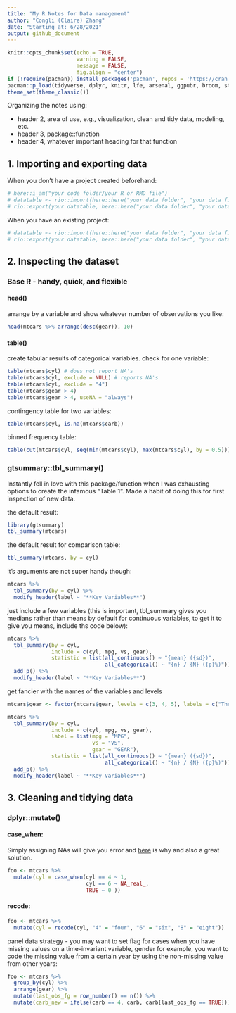 ```yaml
---
title: "My R Notes for Data management"
author: "Congli (Claire) Zhang"
date: "Starting at: 6/28/2021"
output: github_document
---
```


```r
knitr::opts_chunk$set(echo = TRUE, 
                      warning = FALSE, 
                      message = FALSE, 
                      fig.align = "center")
if (!require(pacman)) install.packages('pacman', repos = 'https://cran.rstudio.com')
pacman::p_load(tidyverse, dplyr, knitr, lfe, arsenal, ggpubr, broom, stargazer, fixest, gtsummary, huxtable)
theme_set(theme_classic())
```

Organizing the notes using:

 * header 2, area of use, e.g., visualization, clean and tidy data, modeling, etc.
 * header 3, package::function
 * header 4, whatever important heading for that function


## 1. Importing and exporting data

When you don't have a project created beforehand:
```r
# here::i_am("your code folder/your R or RMD file")
# datatable <- rio::import(here::here("your data folder", "your data file"))
# rio::export(your datatable, here::here("your data folder", "your data file"))
```

When you have an existing project:
```r
# datatable <- rio::import(here::here("your data folder", "your data file"))
# rio::export(your datatable, here::here("your data folder", "your data file"))
```


## 2. Inspecting the dataset

### Base R - handy, quick, and flexible

#### head()

arrange by a variable and show whatever number of observations you like:
```r
head(mtcars %>% arrange(desc(gear)), 10) 
```


#### table()

create tabular results of categorical variables. check for one variable:
```r
table(mtcars$cyl) # does not report NA's
table(mtcars$cyl, exclude = NULL) # reports NA's
table(mtcars$cyl, exclude = "4")
table(mtcars$gear > 4)
table(mtcars$gear > 4, useNA = "always")
```

contingency table for two variables:
```r
table(mtcars$cyl, is.na(mtcars$carb))
```

binned frequency table:
```r
table(cut(mtcars$cyl, seq(min(mtcars$cyl), max(mtcars$cyl), by = 0.5)))
```

### gtsummary::tbl_summary()

Instantly fell in love with this package/function when I was exhausting options to create the infamous "Table 1". Made a habit of doing this for first inspection of new data.

the default result:
```r
library(gtsummary)
tbl_summary(mtcars)
```

the default result for comparison table:
```r
tbl_summary(mtcars, by = cyl)
```

it's arguments are not super handy though:
```r
mtcars %>% 
  tbl_summary(by = cyl) %>%
  modify_header(label ~ "**Key Variables**")
```

just include a few variables (this is important, tbl_summary gives you medians rather than means by default for continuous variables, to get it to give you means, include ths code below):

```r
mtcars %>% 
  tbl_summary(by = cyl,
              include = c(cyl, mpg, vs, gear),
              statistic = list(all_continuous() ~ "{mean} ({sd})",
                               all_categorical() ~ "{n} / {N} ({p}%)")) %>% 
  add_p() %>% 
  modify_header(label ~ "**Key Variables**")
```


get fancier with the names of the variables and levels
```r
mtcars$gear <- factor(mtcars$gear, levels = c(3, 4, 5), labels = c("Three", "Four", "Five"))

mtcars %>% 
  tbl_summary(by = cyl,
              include = c(cyl, mpg, vs, gear),
              label = list(mpg = "MPG",
                           vs = "VS",
                           gear = "GEAR"),
              statistic = list(all_continuous() ~ "{mean} ({sd})",
                               all_categorical() ~ "{n} / {N} ({p}%)")) %>% 
  add_p() %>% 
  modify_header(label ~ "**Key Variables**")
```

## 3. Cleaning and tidying data

### dplyr::mutate()

#### case_when:

Simply assigning NAs will give you error and [here](https://github.com/tidyverse/dplyr/issues/3202) is why and also a great solution.
```r
foo <- mtcars %>% 
  mutate(cyl = case_when(cyl == 4 ~ 1,
                         cyl == 6 ~ NA_real_,
                         TRUE ~ 0 ))
```


#### recode:

```r
foo <- mtcars %>% 
  mutate(cyl = recode(cyl, "4" = "four", "6" = "six", "8" = "eight"))
```

panel data strategy - you may want to set flag for cases when you have missing values on a time-invariant variable, gender for example, you want to code the missing value from a certain year by using the non-missing value from other years:

```r
foo <- mtcars %>%
  group_by(cyl) %>% 
  arrange(gear) %>% 
  mutate(last_obs_fg = row_number() == n()) %>% 
  mutate(carb_new = ifelse(carb == 4, carb, carb[last_obs_fg == TRUE]))
```

